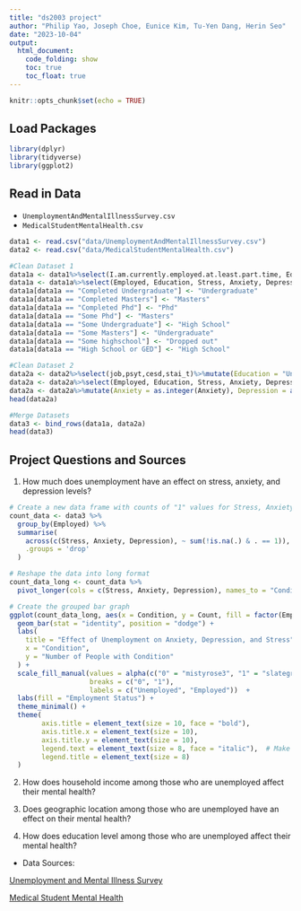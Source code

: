 ```yaml
---
title: "ds2003 project"
author: "Philip Yao, Joseph Choe, Eunice Kim, Tu-Yen Dang, Herin Seo"
date: "2023-10-04"
output: 
  html_document:
    code_folding: show
    toc: true
    toc_float: true
---
```


```r
knitr::opts_chunk$set(echo = TRUE)
```

## Load Packages
```r
library(dplyr)
library(tidyverse)
library(ggplot2)
```

## Read in Data

- ```UnemploymentAndMentalIllnessSurvey.csv```
- ```MedicalStudentMentalHealth.csv```

```r
data1 <- read.csv("data/UnemploymentAndMentalIllnessSurvey.csv")
data2 <- read.csv("data/MedicalStudentMentalHealth.csv")
```



```r

#Clean Dataset 1
data1a <- data1%>%select(I.am.currently.employed.at.least.part.time, Education, Tiredness, Anxiety, Depression,)%>%mutate(Stress = Tiredness, Employed = I.am.currently.employed.at.least.part.time)
data1a <- data1a%>%select(Employed, Education, Stress, Anxiety, Depression,)
data1a[data1a == "Completed Undergraduate"] <- "Undergraduate"
data1a[data1a == "Completed Masters"] <- "Masters"
data1a[data1a == "Completed Phd"] <- "Phd"
data1a[data1a == "Some Phd"] <- "Masters"
data1a[data1a == "Some Undergraduate"] <- "High School"
data1a[data1a == "Some Masters"] <- "Undergraduate"
data1a[data1a == "Some highschool"] <- "Dropped out"
data1a[data1a == "High School or GED"] <- "High School"

#Clean Dataset 2
data2a <- data2%>%select(job,psyt,cesd,stai_t)%>%mutate(Education = "Undergraduate", Stress = psyt, Anxiety = ifelse(stai_t < 30,0,1), Depression = ifelse(cesd < 16, 0, 1), Employed = job)
data2a <- data2a%>%select(Employed, Education, Stress, Anxiety, Depression)
data2a <- data2a%>%mutate(Anxiety = as.integer(Anxiety), Depression = as.integer(Depression))
head(data2a)

#Merge Datasets
data3 <- bind_rows(data1a, data2a)
head(data3)
```
## Project Questions and Sources

1. How much does unemployment have an effect on stress, anxiety, and depression levels?

```r
# Create a new data frame with counts of "1" values for Stress, Anxiety, and Depression
count_data <- data3 %>%
  group_by(Employed) %>%
  summarise(
    across(c(Stress, Anxiety, Depression), ~ sum(!is.na(.) & . == 1)),
    .groups = 'drop'
  )

# Reshape the data into long format
count_data_long <- count_data %>%
  pivot_longer(cols = c(Stress, Anxiety, Depression), names_to = "Condition", values_to = "Count")

# Create the grouped bar graph
ggplot(count_data_long, aes(x = Condition, y = Count, fill = factor(Employed))) +
  geom_bar(stat = "identity", position = "dodge") +
  labs(
    title = "Effect of Unemployment on Anxiety, Depression, and Stress",
    x = "Condition",
    y = "Number of People with Condition"
  ) +
  scale_fill_manual(values = alpha(c("0" = "mistyrose3", "1" = "slategray3"), alpha = 0.7),  # alpha = transparency in color
                    breaks = c("0", "1"),
                    labels = c("Unemployed", "Employed"))  +
  labs(fill = "Employment Status") +
  theme_minimal() +
  theme(
        axis.title = element_text(size = 10, face = "bold"),
        axis.title.x = element_text(size = 10),
        axis.title.y = element_text(size = 10),
        legend.text = element_text(size = 8, face = "italic"),  # Make legend labels bold
        legend.title = element_text(size = 8)
  )
```

2. How does household income among those who are unemployed affect their mental health?

3. Does geographic location among those who are unemployed have an effect on their mental health?

4. How does education level among those who are unemployed affect their mental health?

- Data Sources:

[Unemployment and Mental Illness Survey](https://www.kaggle.com/datasets/michaelacorley/unemployment-and-mental-illness-survey)

[Medical Student Mental Health](https://www.kaggle.com/datasets/thedevastator/medical-student-mental-health?select=Data+Carrard+et+al.+2022+MedTeach.csv)
